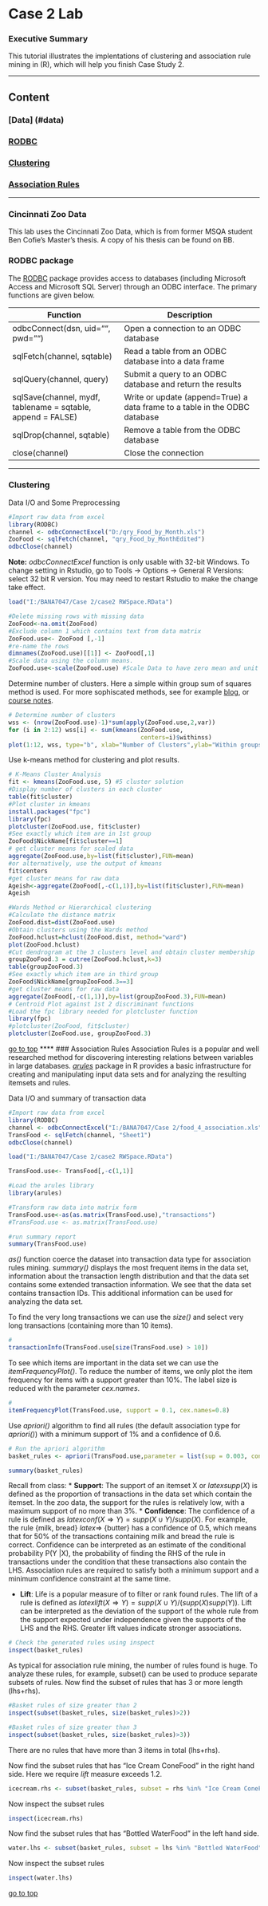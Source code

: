Case 2 Lab
========================================================
### Executive Summary  
This tutorial illustrates the implentations of clustering and association rule mining in (R), which will help you finish Case Study 2.

****
<a id="content"></a> Content 
-------------------
### [Data] (#data)   
### [RODBC](#rodbc)   
### [Clustering](#cluster)   
### [Association Rules](#arules)  
****

### <a id="data"></a>Cincinnati Zoo Data 
This lab uses the Cincinnati Zoo Data, which is from former MSQA student Ben Cofie's Master's thesis. A copy of his thesis can be found on BB.

### <a id="rodbc"></a>RODBC package
The [RODBC](http://cran.r-project.org/web/packages/RODBC/RODBC.pdf) package provides access to databases (including Microsoft Access and Microsoft SQL Server) through an ODBC interface.
The primary functions are given below. 

Function |Description
------------|---------------
odbcConnect(dsn, uid="", pwd="") | Open a connection to an ODBC database
sqlFetch(channel, sqtable)	 | Read a table from an ODBC database into a data frame
sqlQuery(channel, query)	| Submit a query to an ODBC database and return the results
sqlSave(channel, mydf, tablename = sqtable, append = FALSE) | 	Write or update (append=True) a data frame to a table in the ODBC database
sqlDrop(channel, sqtable)	 | Remove a table from the ODBC database
close(channel)	| Close the connection

****
### <a id="cluster"></a>Clustering
Data I/O and Some Preprocessing
```r
#Import raw data from excel
library(RODBC)
channel <- odbcConnectExcel("D:/qry_Food_by_Month.xls")
ZooFood <- sqlFetch(channel, "qry_Food_by_MonthEdited")
odbcClose(channel)
```
**Note:**  *odbcConnectExcel* function is only usable with 32-bit Windows. To change setting in Rstudio, go to Tools -> Options -> General R Versions: select 32 bit R version. You may need to restart Rstudio to make the change take effect.


```r
load("I:/BANA7047/Case 2/case2 RWSpace.RData")
```

```r
#Delete missing rows with missing data
ZooFood<-na.omit(ZooFood)
#Exclude column 1 which contains text from data matrix
ZooFood.use<- ZooFood [,-1]
#re-name the rows
dimnames(ZooFood.use)[[1]] <- ZooFood[,1]
#Scale data using the column means.
ZooFood.use<-scale(ZooFood.use) #Scale Data to have zero mean and unit variance for each column
```


Determine number of clusters. Here a simple within group sum of squares method is used. For more sophiscated methods, see for example [blog](http://blog.echen.me/2011/03/19/counting-clusters/), or [course notes](http://www.bx.psu.edu/old/courses/bx-fall04/How_Many_Clusters.pdf).
```r
# Determine number of clusters
wss <- (nrow(ZooFood.use)-1)*sum(apply(ZooFood.use,2,var))
for (i in 2:12) wss[i] <- sum(kmeans(ZooFood.use,
                                     centers=i)$withinss)
plot(1:12, wss, type="b", xlab="Number of Clusters",ylab="Within groups sum of squares")
```

Use k-means method for clustering and plot results.
```r
# K-Means Cluster Analysis
fit <- kmeans(ZooFood.use, 5) #5 cluster solution
#Display number of clusters in each cluster
table(fit$cluster)
#Plot cluster in kmeans
install.packages("fpc")
library(fpc)
plotcluster(ZooFood.use, fit$cluster)
#See exactly which item are in 1st group
ZooFood$NickName[fit$cluster==1]
# get cluster means for scaled data
aggregate(ZooFood.use,by=list(fit$cluster),FUN=mean)
#or alternatively, use the output of kmeans
fit$centers
#get cluster means for raw data
Ageish<-aggregate(ZooFood[,-c(1,1)],by=list(fit$cluster),FUN=mean)
Ageish
```

```r
#Wards Method or Hierarchical clustering
#Calculate the distance matrix
ZooFood.dist=dist(ZooFood.use)
#Obtain clusters using the Wards method
ZooFood.hclust=hclust(ZooFood.dist, method="ward")
plot(ZooFood.hclust)
#Cut dendrogram at the 3 clusters level and obtain cluster membership
groupZooFood.3 = cutree(ZooFood.hclust,k=3)
table(groupZooFood.3)
#See exactly which item are in third group
ZooFood$NickName[groupZooFood.3==3]
#get cluster means for raw data
aggregate(ZooFood[,-c(1,1)],by=list(groupZooFood.3),FUN=mean)
# Centroid Plot against 1st 2 discriminant functions
#Load the fpc library needed for plotcluster function
library(fpc)
#plotcluster(ZooFood, fit$cluster)
plotcluster(ZooFood.use, groupZooFood.3)
```

[go to top](#content)
****
### <a id="arules"></a>Association Rules
Association Rules is a popular and well researched method for discovering
interesting relations between variables in large databases. [*arules*](http://cran.r-project.org/web/packages/arules/arules.pdf) package in R provides a basic infrastructure for creating and manipulating input data sets and for analyzing the resulting itemsets and rules.

Data I/O and summary of transaction data
```r
#Import raw data from excel
library(RODBC)
channel <- odbcConnectExcel("I:/BANA7047/Case 2/food_4_association.xls")
TransFood <- sqlFetch(channel, "Sheet1")
odbcClose(channel)
```

```r
load("I:/BANA7047/Case 2/case2 RWSpace.RData")

TransFood.use<- TransFood[,-c(1,1)]

#Load the arules library
library(arules)

#Transform raw data into matrix form
TransFood.use<-as(as.matrix(TransFood.use),"transactions")
#TransFood.use <- as.matrix(TransFood.use)

#run summary report
summary(TransFood.use)
```
*as()* function coerce the dataset into transaction data type for association rules mining. *summary()* displays the most frequent items in the data set, information about the transaction
length distribution and that the data set contains some extended transaction information.
We see that the data set contains transaction IDs. This additional information can be used for analyzing the data
set. 

To find the very long transactions we can use the *size()* and select very long transactions (containing more than 10 items).
```r
#
transactionInfo(TransFood.use[size(TransFood.use) > 10])
```

To see which items are important in the data set we can use the *itemFrequencyPlot()*. To reduce the number of items, we only plot the item frequency for items with a support greater than 10%. The label size is reduced with the parameter *cex.names*.
```r
#
itemFrequencyPlot(TransFood.use, support = 0.1, cex.names=0.8)

```


Use *apriori()* algorithm to find all rules (the default association type for
*apriori()*) with a minimum support of 1% and a confidence of 0.6.
```r
# Run the apriori algorithm
basket_rules <- apriori(TransFood.use,parameter = list(sup = 0.003, conf = 0.7,target="rules"))

summary(basket_rules)
```
Recall from class:
* **Support**: The support of an itemset X or $latex supp(X)$ is defined as the proportion of
transactions in the data set which contain the itemset. In the zoo data, the support for the rules is relatively low, with a maximum support of no more than 3%. 
* **Confidence**: The confidence of a rule is defined as $latex conf( X\Rightarrow Y) = supp( X \cup Y )/supp(X)$. For example, the
rule {milk, bread} $latex \Rightarrow$ {butter} has a confidence of 0.5,
which means that for 50% of the transactions containing milk and bread the rule is correct.
Confidence can be interpreted as an estimate of the conditional probability P(Y |X), the probability of
finding the RHS of the rule in transactions under the condition that these transactions also
contain the LHS. Association rules are required to satisfy both a minimum support and a minimum confidence
constraint at the same time.

* **Lift**: Life is a popular measure of to filter or rank found rules. The lift of a rule is defined as $latex lift(X \Rightarrow Y ) = supp(X \cup Y )/(supp(X)supp(Y ))$. Lift can be interpreted as the deviation of the support of the whole rule from the support expected
under independence given the supports of the LHS and the RHS. Greater lift values indicate
stronger associations.
```r
# Check the generated rules using inspect
inspect(basket_rules)
```

As typical for association rule mining, the number of rules found is huge. To analyze these
rules, for example, subset() can be used to produce separate subsets of rules. Now find the subset of rules that has 3 or more length (lhs+rhs).
```r
#Basket rules of size greater than 2
inspect(subset(basket_rules, size(basket_rules)>2))

#Basket rules of size greater than 3
inspect(subset(basket_rules, size(basket_rules)>3))

```
There are no rules that have more than 3 items in total (lhs+rhs).

Now find the subset rules that has "Ice Cream ConeFood" in the right hand side. Here we require *lift* measure exceeds 1.2.
```r
icecream.rhs <- subset(basket_rules, subset = rhs %in% "Ice Cream ConeFood" & lift>1.2)
```
Now inspect the subset rules
```r
inspect(icecream.rhs)
```

Now find the subset rules that has "Bottled WaterFood" in the left hand side.
```r
water.lhs <- subset(basket_rules, subset = lhs %in% "Bottled WaterFood" & lift>1.2)
```
Now inspect the subset rules
```r
inspect(water.lhs)
```

[go to top](#content)